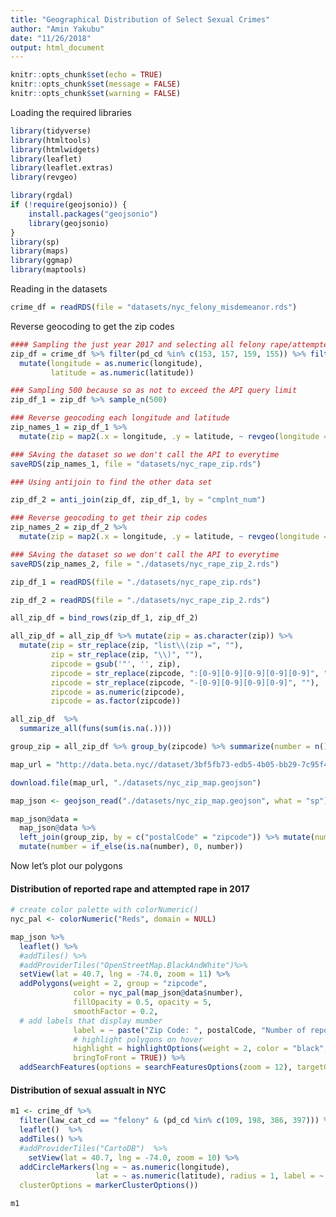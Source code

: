 ```yaml
---
title: "Geographical Distribution of Select Sexual Crimes"
author: "Amin Yakubu"
date: "11/26/2018"
output: html_document
---
```


```r
knitr::opts_chunk$set(echo = TRUE)
knitr::opts_chunk$set(message = FALSE)
knitr::opts_chunk$set(warning = FALSE)
```

Loading the required libraries

```r
library(tidyverse)
library(htmltools)
library(htmlwidgets)
library(leaflet)
library(leaflet.extras)
library(revgeo)

library(rgdal)
if (!require(geojsonio)) {
    install.packages("geojsonio")
    library(geojsonio)
}
library(sp)
library(maps)
library(ggmap)
library(maptools)
```

Reading in the datasets
```r
crime_df = readRDS(file = "datasets/nyc_felony_misdemeanor.rds") 

```

Reverse geocoding to get the zip codes

```r
#### Sampling the just year 2017 and selecting all felony rape/attempted rape reports
zip_df = crime_df %>% filter(pd_cd %in% c(153, 157, 159, 155)) %>% filter(year == 2017) %>% 
  mutate(longitude = as.numeric(longitude),
         latitude = as.numeric(latitude))

### Sampling 500 because so as not to exceed the API query limit
zip_df_1 = zip_df %>% sample_n(500)

### Reverse geocoding each longitude and latitude
zip_names_1 = zip_df_1 %>% 
  mutate(zip = map2(.x = longitude, .y = latitude, ~ revgeo(longitude = .x , latitude= .y, output = "hash", item = "zip")))

### SAving the dataset so we don't call the API to everytime
saveRDS(zip_names_1, file = "datasets/nyc_rape_zip.rds")

### Using antijoin to find the other data set

zip_df_2 = anti_join(zip_df, zip_df_1, by = "cmplnt_num")

### Reverse geocoding to get their zip codes
zip_names_2 = zip_df_2 %>% 
  mutate(zip = map2(.x = longitude, .y = latitude, ~ revgeo(longitude = .x , latitude= .y, output = "hash", item = "zip")))

### SAving the dataset so we don't call the API to everytime
saveRDS(zip_names_2, file = "./datasets/nyc_rape_zip_2.rds")

```

```r
zip_df_1 = readRDS(file = "./datasets/nyc_rape_zip.rds")

zip_df_2 = readRDS(file = "./datasets/nyc_rape_zip_2.rds")

all_zip_df = bind_rows(zip_df_1, zip_df_2) 

all_zip_df = all_zip_df %>% mutate(zip = as.character(zip)) %>% 
  mutate(zip = str_replace(zip, "list\\(zip =", ""),
         zip = str_replace(zip, "\\)", ""),
         zipcode = gsub('"', '', zip),
         zipcode = str_replace(zipcode, ":[0-9][0-9][0-9][0-9][0-9]", ""),
         zipcode = str_replace(zipcode, "-[0-9][0-9][0-9][0-9]", ""),
         zipcode = as.numeric(zipcode),
         zipcode = as.factor(zipcode))

all_zip_df  %>%
  summarize_all(funs(sum(is.na(.))))

group_zip = all_zip_df %>% group_by(zipcode) %>% summarize(number = n())

```

```r
map_url = "http://data.beta.nyc//dataset/3bf5fb73-edb5-4b05-bb29-7c95f4a727fc/resource/6df127b1-6d04-4bb7-b983-07402a2c3f90/download/f4129d9aa6dd4281bc98d0f701629b76nyczipcodetabulationareas.geojson"

download.file(map_url, "./datasets/nyc_zip_map.geojson")

map_json <- geojson_read("./datasets/nyc_zip_map.geojson", what = "sp")
```

```r
map_json@data = 
  map_json@data %>% 
  left_join(group_zip, by = c("postalCode" = "zipcode")) %>% mutate(number = as.numeric(number)) %>% 
  mutate(number = if_else(is.na(number), 0, number))

```

Now let's plot our polygons

#### Distribution of reported rape and attempted rape in 2017 

```r

# create color palette with colorNumeric()
nyc_pal <- colorNumeric("Reds", domain = NULL)

map_json %>% 
  leaflet() %>% 
  #addTiles() %>% 
  #addProviderTiles("OpenStreetMap.BlackAndWhite")%>% 
  setView(lat = 40.7, lng = -74.0, zoom = 11) %>% 
  addPolygons(weight = 2, group = "zipcode",
              color = nyc_pal(map_json@data$number), 
              fillOpacity = 0.5, opacity = 5, 
              smoothFactor = 0.2, 
  # add labels that display mumber
              label = ~ paste("Zip Code: ", postalCode, "Number of reported rape: ", number),
              # highlight polygons on hover
              highlight = highlightOptions(weight = 2, color = "black",
              bringToFront = TRUE)) %>% 
  addSearchFeatures(options = searchFeaturesOptions(zoom = 12), targetGroups = "zipcode")

```

#### Distribution of sexual assualt in NYC

```r
m1 <- crime_df %>% 
  filter(law_cat_cd == "felony" & (pd_cd %in% c(109, 198, 386, 397))) %>% 
  leaflet()  %>% 
  addTiles() %>% 
  #addProviderTiles("CartoDB")  %>% 
    setView(lat = 40.7, lng = -74.0, zoom = 10) %>% 
  addCircleMarkers(lng = ~ as.numeric(longitude),
                   lat = ~ as.numeric(latitude), radius = 1, label = ~ pd_desc,
  clusterOptions = markerClusterOptions()) 

m1
```












































